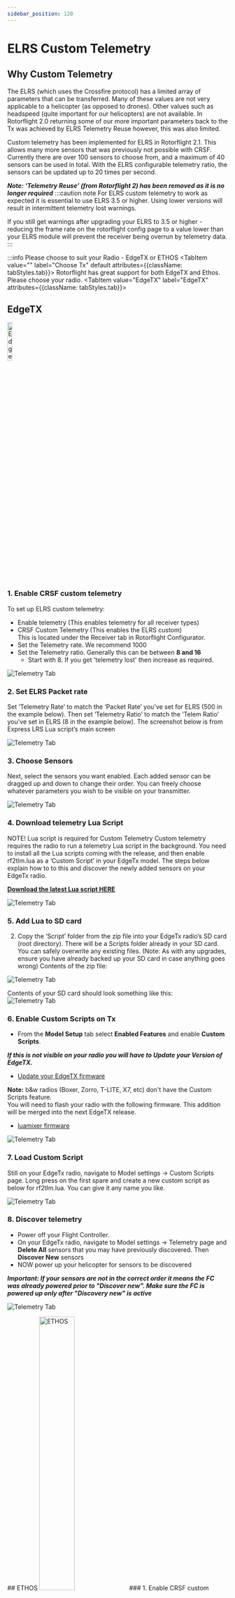 ```yaml
---
sidebar_position: 120
---
```




# ELRS Custom Telemetry

## Why Custom Telemetry
The ELRS (which uses the Crossfire protocol) has a limited array of parameters that can be transferred. Many of these values are not very applicable to a helicopter (as opposed to drones). Other values such as headspeed (quite important for our helicopters) are not available. In Rotorflight 2.0 returning some of our more important parameters back to the Tx was achieved by ELRS Telemetry Reuse however, this was also limited. 

Custom telemetry has been implemented for ELRS in Rotorflight 2.1. This allows many more sensors that was previously not possible with CRSF. Currently there are over 100 sensors to choose from, and a maximum of 40 sensors can be used in total. With the ELRS configurable telemetry ratio, the sensors can be updated up to 20 times per second.  

***Note: ‘Telemetry Reuse’ (from Rotorflight 2) has been removed as it is no longer required***
:::caution note
For ELRS custom telemetry to work as expected it is essential to use ELRS 3.5 or higher. Using lower versions will result in intermittent telemetry lost warnings. 

If you still get warnings after upgrading your ELRS to 3.5 or higher - reducing the frame rate on the rotorflight config page to a value lower than your ELRS module will prevent the receiver being overrun by telemetry data.
:::

:::info Please choose to suit your Radio - EdgeTX or ETHOS
<Tabs groupId="operating-systems">
  <TabItem value="" label="Choose Tx" default attributes={{className: tabStyles.tab}}>
  Rotorflight has great support for both EdgeTX and Ethos.  Please choose your radio.
  </TabItem>
  <TabItem value="EdgeTX" label="EdgeTX" attributes={{className: tabStyles.tab}}>

## EdgeTX
<img src={EdgeTX} alt="EdgeTX" width="15%"/> 

### 1. Enable CRSF custom telemetry
To set up ELRS custom telemetry:  
* Enable telemetry (This enables telemetry for all receiver types)  
* CRSF Custom Telemetry (This enables the ELRS custom)  
This is located under the Receiver tab in Rotorflight Configurator.  
* Set the Telemetry rate. We recommend 1000
* Set the Telemetry ratio. Generally this can be between **8 and 16**  
    - Start with 8. If you get 'telemetry lost' then increase as required. 

![Telemetry Tab](./img/telemetry-1.png)

### 2. Set ELRS Packet rate

Set ‘Telemetry Rate’ to match the ‘Packet Rate’ you’ve set for ELRS (500 in the example below). Then set ‘Telemetry Ratio’ to match the ‘Telem Ratio’ you’ve set in ELRS (8 in the example below). The screenshot below is from Express LRS Lua script’s main screen  

![Telemetry Tab](./img/telemetry-2.png)

### 3. Choose Sensors
Next, select the sensors you want enabled. Each added sensor can be dragged up and down to change their order. You can freely choose whatever parameters you wish to be visible on your transmitter.   

![Telemetry Tab](./img/telemetry-3.png)

### 4. Download telemetry Lua Script
NOTE! Lua script is required for Custom Telemetry
Custom telemetry requires the radio to run a telemetry Lua script in the background. You need to install all the Lua scripts coming with the release, and then enable rf2tlm.lua as a ‘Custom Script’ in your EdgeTx model. The steps below explain how to to this and discover the newly added sensors on your EdgeTx radio.  

[**Download the latest Lua script HERE**](https://github.com/rotorflight/rotorflight-lua-scripts/releases)

![Telemetry Tab](./img/telemetry-4.png)

### 5. Add Lua to SD card
2. Copy the ‘Script’ folder from the zip file into your EdgeTx radio’s SD card (root directory). There will be a Scripts folder already in your SD card. You can safely overwrite any existing files. (Note: As with any upgrades, ensure you have already backed up your SD card in case anything goes wrong)
Contents of the zip file:  

![Telemetry Tab](./img/telemetry-5.png)

Contents of your SD card should look something like this:  
![Telemetry Tab](./img/telemetry-6.png)

### 6. Enable Custom Scripts on Tx
* From the **Model Setup** tab select **Enabled Features** and enable **Custom Scripts**.  

***If this is not visible on your radio you will have to Update your Version of EdgeTX.***  
- [Update your EdgeTX firmware](https://edgetx.org/getedgetx/)  

**Note:** b&w radios (Boxer, Zorro, T-LITE, X7, etc) don't have the Custom Scripts feature.  
You will need to flash your radio with the following firmware. This addition will be merged into the next EdgeTX release.
- [luamixer firmware](https://github.com/pfeerick/lang-firmwares/releases/tag/v2.10.5) 

![Telemetry Tab](./img/telemetry-7.png)

### 7. Load Custom Script 
Still on your EdgeTx radio, navigate to Model settings -> Custom Scripts page. Long press on the first spare  and create a new custom script as below for rf2tlm.lua. You can give it any name you like.  

![Telemetry Tab](./img/telemetry-8.png)

### 8. Discover telemetry 
* Power off your Flight Controller. 
* On your EdgeTx radio, navigate to Model settings -> Telemetry page and **Delete All** sensors that you may have previously discovered. Then **Discover New** sensors  
* NOW power up your helicopter for sensors to be discovered  

***Important: If your sensors are not in the correct order it means the FC was already powered prior to "Discover new". Make sure the FC is powered up only after "Discovery new" is active***

![Telemetry Tab](./img/telemetry-9.png)  

  </TabItem>
  <TabItem value="ETHOS" label="ETHOS" attributes={{className: tabStyles.tab}}>
  ## ETHOS
  <img src={ETHOS} alt="ETHOS" width="40%" c/>
### 1. Enable CRSF custom telemetry
To set up ELRS custom telemetry, first enable telemetry and CRSF Custom Telemetry for telemetry stream to be sent to your radio. This is located under the Receiver tab in Rotorflight Configurator.  

![Telemetry Tab](./img/telemetry-1.png)

### 2. Open Rotorflight on Tx

![Telemetry Tab](./img/telem-ethos-1.png)

### 3. Configure the external module
Chose ELRS protocol on your external module

![Telemetry Tab](./img/telem-ethos-2.png)

### 4. Setup Tx
Set the Packet rate and telemetry ratio to match what has been configured in the Flight controller in step 1.

![Telemetry Tab](./img/telem-ethos-3.png)

### 5. Enable RF custom Lua
Exit the Tx screen and navigate to the Lua icon. Select and enable the Rotorflight background task.

![Telemetry Tab](./img/telem-ethos-4.png)

![Telemetry Tab](./img/telem-ethos-5.png)

### 6. Telemetry
Navigate to the telemetry page

![Telemetry Tab](./img/telem-ethos-6.png)

### 7. Sensors
Discover new sensors.

![Telemetry Tab](./img/telem-ethos-7.png)


  </TabItem>
</Tabs>

:::
